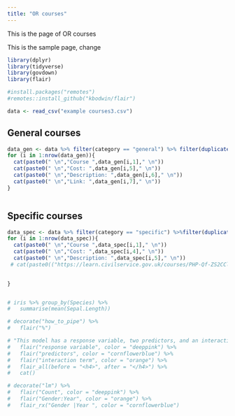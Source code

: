 ```yaml
---
title: "OR courses"
---
```


This is the page of OR courses

This is the sample page, change

```r

library(dplyr)
library(tidyverse)
library(govdown)
library(flair)

#install.packages("remotes")
#remotes::install_github("kbodwin/flair")

data <- read_csv("example courses3.csv")
```
::: {.accordion}
## General courses


```r


data_gen <- data %>% filter(category == "general") %>% filter(duplicated(course)==F)
for (i in 1:nrow(data_gen)){
  cat(paste0(" \n","Course ",data_gen[i,1]," \n"))
  cat(paste0(" \n","Cost: ",data_gen[i,5]," \n"))
  cat(paste0(" \n","Description: ",data_gen[i,6]," \n"))
  cat(paste0(" \n","Link: ",data_gen[i,7]," \n"))
}



```

## Specific courses

```r
data_spec <- data %>% filter(category == "specific") %>%filter(duplicated(course)==F)
for (i in 1:nrow(data_spec)){
  cat(paste0(" \n","Course ",data_spec[i,1]," \n"))
  cat(paste0(" \n","Cost: ",data_spec[i,4]," \n"))
  cat(paste0(" \n","Description: ",data_spec[i,5]," \n"))
 # cat(paste0(("https://learn.civilservice.gov.uk/courses/PHP-Qf-ZS2CClCfkGDXLGQ")))
  

}



```

:::

```r
# iris %>% group_by(Species) %>%
#   summarise(mean(Sepal.Length))

```


```r
# decorate("how_to_pipe") %>%
#   flair("%")

```

```r
# "This model has a response variable, two predictors, and an interaction term." %>%
#   flair("response variable", color = "deeppink") %>%
#   flair("predictors", color = "cornflowerblue") %>%
#   flair("interaction term", color = "orange") %>%
#   flair_all(before = "<h4>", after = "</h4>") %>%
#   cat()
```

```r
# decorate("lm") %>%
#   flair("Count", color = "deeppink") %>%
#   flair("Gender:Year", color = "orange") %>%
#   flair_rx("Gender |Year ", color = "cornflowerblue")

```